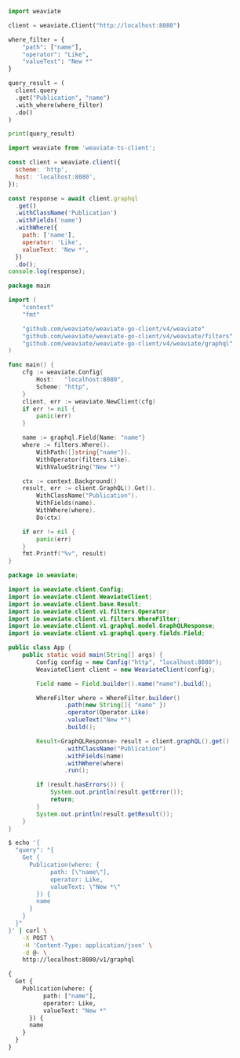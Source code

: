 
<Tabs groupId="languages">
<TabItem value="py" label="Python">

```python
import weaviate

client = weaviate.Client("http://localhost:8080")

where_filter = {
    "path": ["name"],
    "operator": "Like",
    "valueText": "New *"
}

query_result = (
  client.query
  .get("Publication", "name")
  .with_where(where_filter)
  .do()
)

print(query_result)
```

</TabItem>
<TabItem value="js" label="JavaScript/TypeScript">

```js
import weaviate from 'weaviate-ts-client';

const client = weaviate.client({
  scheme: 'http',
  host: 'localhost:8080',
});

const response = await client.graphql
  .get()
  .withClassName('Publication')
  .withFields('name')
  .withWhere({
    path: ['name'],
    operator: 'Like',
    valueText: 'New *',
  })
  .do();
console.log(response);
```

</TabItem>
<TabItem value="go" label="Go">

```go
package main

import (
	"context"
	"fmt"

	"github.com/weaviate/weaviate-go-client/v4/weaviate"
	"github.com/weaviate/weaviate-go-client/v4/weaviate/filters"
	"github.com/weaviate/weaviate-go-client/v4/weaviate/graphql"
)

func main() {
	cfg := weaviate.Config{
		Host:   "localhost:8080",
		Scheme: "http",
	}
	client, err := weaviate.NewClient(cfg)
	if err != nil {
		panic(err)
	}

	name := graphql.Field{Name: "name"}
	where := filters.Where().
		WithPath([]string{"name"}).
		WithOperator(filters.Like).
		WithValueString("New *")

	ctx := context.Background()
	result, err := client.GraphQL().Get().
		WithClassName("Publication").
		WithFields(name).
		WithWhere(where).
		Do(ctx)

	if err != nil {
		panic(err)
	}
	fmt.Printf("%v", result)
}
```

</TabItem>
<TabItem value="java" label="Java">

```java
package io.weaviate;

import io.weaviate.client.Config;
import io.weaviate.client.WeaviateClient;
import io.weaviate.client.base.Result;
import io.weaviate.client.v1.filters.Operator;
import io.weaviate.client.v1.filters.WhereFilter;
import io.weaviate.client.v1.graphql.model.GraphQLResponse;
import io.weaviate.client.v1.graphql.query.fields.Field;

public class App {
    public static void main(String[] args) {
        Config config = new Config("http", "localhost:8080");
        WeaviateClient client = new WeaviateClient(config);

        Field name = Field.builder().name("name").build();

        WhereFilter where = WhereFilter.builder()
                .path(new String[]{ "name" })
                .operator(Operator.Like)
                .valueText("New *")
                .build();

        Result<GraphQLResponse> result = client.graphQL().get()
                .withClassName("Publication")
                .withFields(name)
                .withWhere(where)
                .run();

        if (result.hasErrors()) {
            System.out.println(result.getError());
            return;
        }
        System.out.println(result.getResult());
    }
}
```

</TabItem>
<TabItem value="curl" label="Curl">

```bash
$ echo '{
  "query": "{
    Get {
      Publication(where: {
            path: [\"name\"],
            operator: Like,
            valueText: \"New *\"
        }) {
        name
      }
    }
  }"
}' | curl \
    -X POST \
    -H 'Content-Type: application/json' \
    -d @- \
    http://localhost:8080/v1/graphql
```

</TabItem>
<TabItem value="graphql" label="GraphQL">

```graphql
{
  Get {
    Publication(where: {
          path: ["name"],
          operator: Like,
          valueText: "New *"
      }) {
      name
    }
  }
}
```

</TabItem>
</Tabs>
